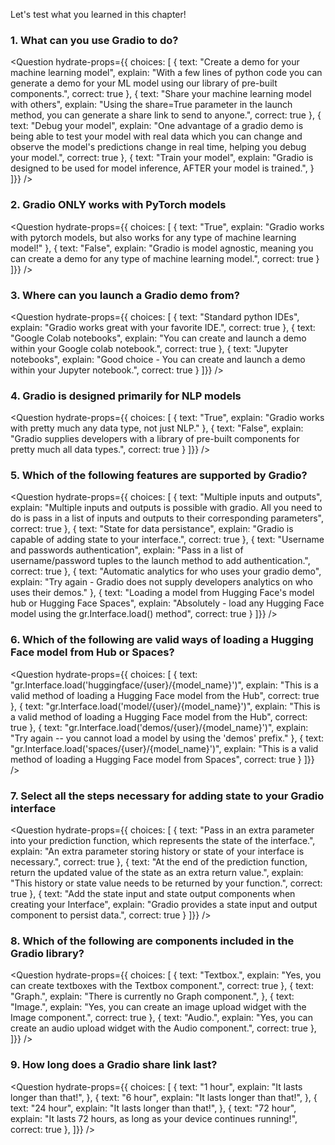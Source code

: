 <script>
	
</script>

Let's test what you learned in this chapter!

### 1. What can you use Gradio to do?

<Question
	hydrate-props={{ choices: [
        {
			text: "Create a demo for your machine learning model",
			explain: "With a few lines of python code you can generate a demo for your ML model using our library of pre-built components.",
			correct: true
		},
		{
			text: "Share your machine learning model with others",
			explain: "Using the share=True parameter in the launch method, you can generate a share link to send to anyone.",
            correct: true
		},
		{
			text: "Debug your model",
			explain: "One advantage of a gradio demo is being able to test your model with real data which you can change and observe the model's predictions change in real time, helping you debug your model.",
			correct: true
		},
		{
			text: "Train your model",
			explain: "Gradio is designed to be used for model inference, AFTER your model is trained.",
		}
	]}}
/>

### 2. Gradio ONLY works with PyTorch models

<Question
	hydrate-props={{ choices: [
        {
			text: "True",
			explain: "Gradio works with pytorch models, but also works for any type of machine learning model!"
        },
        {
			text: "False",
			explain: "Gradio is model agnostic, meaning you can create a demo for any type of machine learning model.",
			correct: true
        } 
	]}}
/>

### 3. Where can you launch a Gradio demo from?

<Question
	hydrate-props={{ choices: [
        {
			text: "Standard python IDEs",
			explain: "Gradio works great with your favorite IDE.",
            correct: true
        },
        {
			text: "Google Colab notebooks",
			explain: "You can create and launch a demo within your Google colab notebook.",
			correct: true
        },
        {
			text: "Jupyter notebooks",
			explain: "Good choice - You can create and launch a demo within your Jupyter notebook.",
			correct: true
        } 
	]}}
/>

### 4. Gradio is designed primarily for NLP models

<Question
	hydrate-props={{ choices: [
        {
			text: "True",
			explain: "Gradio works with pretty much any data type, not just NLP."
        },
        {
			text: "False",
			explain: "Gradio supplies developers with a library of pre-built components for pretty much all data types.",
            correct: true
        }
	]}}
/>

### 5. Which of the following features are supported by Gradio?

<Question
	hydrate-props={{ choices: [
        {
			text: "Multiple inputs and outputs",
			explain: "Multiple inputs and outputs is possible with gradio. All you need to do is pass in a list of inputs and outputs to their corresponding parameters",
            correct: true
        },
        {
			text: "State for data persistance",
			explain: "Gradio is capable of adding state to your interface.",
			correct: true
        },
        {
			text: "Username and passwords authentication",
			explain: "Pass in a list of username/password tuples to the launch method to add authentication.",
			correct: true
        },
        {
			text: "Automatic analytics for who uses your gradio demo",
			explain: "Try again - Gradio does not supply developers analytics on who uses their demos."
        },
        {
			text: "Loading a model from Hugging Face's model hub or Hugging Face Spaces",
			explain: "Absolutely - load any Hugging Face model using the gr.Interface.load() method",
			correct: true
        }
	]}}
/>

### 6. Which of the following are valid ways of loading a Hugging Face model from Hub or Spaces?

<Question
	hydrate-props={{ choices: [
        {
			text: "gr.Interface.load('huggingface/{user}/{model_name}')",
			explain: "This is a valid method of loading a Hugging Face model from the Hub",
            correct: true
        },
        {
			text: "gr.Interface.load('model/{user}/{model_name}')",
			explain: "This is a valid method of loading a Hugging Face model from the Hub",
			correct: true
        },
        {
			text: "gr.Interface.load('demos/{user}/{model_name}')",
			explain: "Try again -- you cannot load a model by using the 'demos' prefix."
        },
        {
			text: "gr.Interface.load('spaces/{user}/{model_name}')",
			explain: "This is a valid method of loading a Hugging Face model from Spaces",
			correct: true
        }
	]}}
/>

### 7. Select all the steps necessary for adding state to your Gradio interface

<Question
	hydrate-props={{ choices: [
        {
			text: "Pass in an extra parameter into your prediction function, which represents the state of the interface.",
			explain: "An extra parameter storing history or state of your interface is necessary.",
            correct: true
        },
        {
			text: "At the end of the prediction function, return the updated value of the state as an extra return value.",
			explain: "This history or state value needs to be returned by your function.",
            correct: true
        },
        {
			text: "Add the state input and state output components when creating your Interface",
			explain: "Gradio provides a state input and output component to persist data.",
            correct: true
        }
	]}}
/>

### 8. Which of the following are components included in the Gradio library? 

<Question
	hydrate-props={{ choices: [
        {
			text: "Textbox.",
			explain: "Yes, you can create textboxes with the Textbox component.",
            correct: true
        },
        {
			text: "Graph.",
			explain: "There is currently no Graph component.",
        },
        {
			text: "Image.",
			explain: "Yes, you can create an image upload widget with the Image component.",
            correct: true
        },
        {
			text: "Audio.",
			explain: "Yes, you can create an audio upload widget with the Audio component.",
            correct: true
        },
	]}}
/>

### 9. How long does a Gradio share link last?

<Question
	hydrate-props={{ choices: [
        {
			text: "1 hour",
			explain: "It lasts longer than that!",
        },
        {
			text: "6 hour",
			explain: "It lasts longer than that!",
        },
        {
			text: "24 hour",
			explain: "It lasts longer than that!",
        },
        {
			text: "72 hour",
			explain: "It lasts 72 hours, as long as your device continues running!",
            correct: true
        },
	]}}
/>